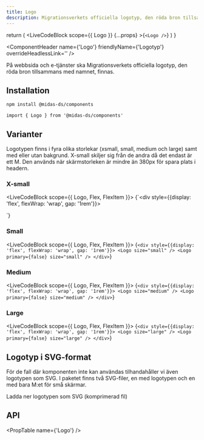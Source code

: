 ```yaml
---
title: Logo
description: Migrationsverkets officiella logotyp, den röda bron tillsammans med namnet
---
```



  return (
    <LiveCodeBlock
      scope={{ Logo }}
      {...props}
    >{`<Logo />`}</LiveCodeBlock>
  )
}

<ComponentHeader
  name={'Logo'}
  friendlyName={'Logotyp'}
  overrideHeadlessLink=''
/>

På webbsida och e-tjänster ska Migrationsverkets officiella logotyp, den röda bron tillsammans med namnet, finnas.

<Example hideCode />

## Installation

```bash npm2yarn
npm install @midas-ds/components
```

```tsx
import { Logo } from '@midas-ds/components'
```

<Example hideExample />

## Varianter

Logotypen finns i fyra olika storlekar (xsmall, small, medium och large) samt med eller utan bakgrund. X-small skiljer sig från de andra då det endast är ett M. Den används när skärmstorleken är mindre än 380px för spara plats i headern.

### X-small

<LiveCodeBlock scope={{ Logo, Flex, FlexItem }}>
  {`<div style={{display: 'flex', flexWrap: 'wrap', gap: '1rem'}}>
    <Logo size="x-small" />
    <Logo primary={false} size="x-small" />
  </div>`}

</LiveCodeBlock>

### Small

<LiveCodeBlock scope={{ Logo, Flex, FlexItem }}>
  {`<div style={{display: 'flex', flexWrap: 'wrap', gap: '1rem'}}>
      <Logo size="small" />
      <Logo primary={false} size="small" />
    </div>`}
</LiveCodeBlock>

### Medium

<LiveCodeBlock scope={{ Logo, Flex, FlexItem }}>
  {`<div style={{display: 'flex', flexWrap: 'wrap', gap: '1rem'}}>
      <Logo size="medium" />
      <Logo primary={false} size="medium" />
    </div>`}
</LiveCodeBlock>

### Large

<LiveCodeBlock scope={{ Logo, Flex, FlexItem }}>
  {`<div style={{display: 'flex', flexWrap: 'wrap', gap: '1rem'}}>
      <Logo size="large" />
      <Logo primary={false} size="large" />
    </div>`}
</LiveCodeBlock>

## Logotyp i SVG-format

För de fall där komponenten inte kan användas tilhandahåller vi även logotypen som SVG. I paketet finns två SVG-filer, en med logotypen och en med bara M:et för små skärmar.

<Link
  target='_blank'
  href={require('/files/Mig_logo_SVG.zip').default}
  download
>
  Ladda ner logotypen som SVG (komprimerad fil)
</Link>

## API

<PropTable name={'Logo'} />
